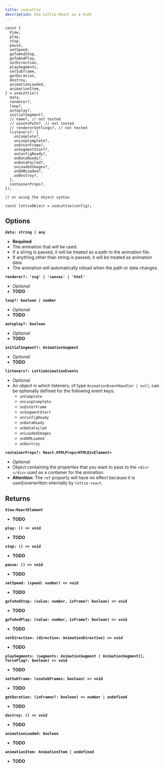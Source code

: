 ```yaml
---
title: useLottie
description: Use Lottie React as a hook
---
```



```tsx:title=The&nbsp;file&nbsp;in&nbsp;which&nbsp;you're&nbsp;using&nbsp;the&nbsp;hook
const {
  View,
  play,
  stop,
  pause,
  setSpeed,
  goToAndStop,
  goToAndPlay,
  setDirection,
  playSegments,
  setSubframe,
  getDuration,
  destroy,
  animationLoaded,
  animationItem,
} = useLottie({
  data,
  renderer?,
  loop?,
  autoplay?,
  initialSegment?,
  // name?, // not tested
  // assetsPath?, // not tested
  // rendererSettings?, // not tested
  listeners?: {
    onComplete?,
    onLoopComplete?,
    onEnterFrame?,
    onSegmentStart?,
    onConfigReady?,
    onDataReady?,
    onDataFailed?,
    onLoadedImages?,
    onDOMLoaded?,
    onDestroy?,
  },
  containerProps?,
});

// or using the object syntax

const lottieObject = useLottie(config);
```

## Options

**`data: string | any`**
- **Required**
- The animation that will be used.
- If a string is passed, it will be treated as a path to the animation file.
- If anything other than string is passed, it will be treated as animation data.
- The animation will automatically reload when the path or data changes.

**`renderer?: 'svg' | 'canvas' | 'html'`**
- _Optional_
- **TODO**

**`loop?: boolean | number`**
- _Optional_
- **TODO**

**`autoplay?: boolean`**
- _Optional_
- **TODO**

**`initialSegment?: AnimationSegment`**
- _Optional_
- **TODO**

**`listeners?: LottieAnimationEvents`**
- _Optional_
- An object in which listeners, of type `AnimationEventHandler | null`, can be optionally defined for the following event keys:
  - `onComplete`
  - `onLoopComplete`
  - `onEnterFrame`
  - `onSegmentStart`
  - `onConfigReady`
  - `onDataReady`
  - `onDataFailed`
  - `onLoadedImages`
  - `onDOMLoaded`
  - `onDestroy`

**`containerProps?: React.HTMLProps<HTMLDivElement>`**
- _Optional_
- Object containing the properties that you want to pass to the `<div></div>` used as a container for the animation.
- **Attention:** The `ref` property will have no effect because it is used/overwritten internally by `lottie-react`.

## Returns

**`View:ReactElement`**
- **TODO**

**`play: () => void`**
- **TODO**

**`stop: () => void`**
- **TODO**

**`pause: () => void`**
- **TODO**

**`setSpeed: (speed: number) => void`**
- **TODO**

**`goToAndStop: (value: number, isFrame?: boolean) => void`**
- **TODO**

**`goToAndPlay: (value: number, isFrame?: boolean) => void`**
- **TODO**

**`setDirection: (direction: AnimationDirection) => void`**
- **TODO**

**`playSegments: (segments: AnimationSegment | AnimationSegment[], forceFlag?: boolean) => void`**
- **TODO**

**`setSubframe: (useSubFrames: boolean) => void`**
- **TODO**

**`getDuration: (inFrames?: boolean) => number | undefined`**
- **TODO**

**`destroy: () => void`**
- **TODO**

**`animationLoaded: boolean`**
- **TODO**

**`animationItem: AnimationItem | undefined`**
- **TODO**
